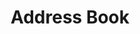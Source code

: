 ---
title: "Address Book"
subtitle: ""
creator: "Susan"
categories: ["vhs-right"]
featuredImage: "../src/assets/images/item/vhs-right/DSC02867.png"
views: ["../src/assets/images/item/vhs-right/DSC02867.png","../src/assets/images/item/vhs-right/DSC02868.png"]
nextItem: []
---